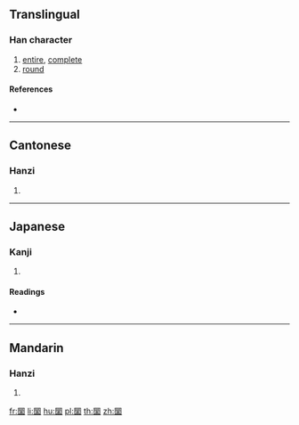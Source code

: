 {{also|𪢮}}
==Translingual==

===Han character===
{{Han char|rn=31|rad=囗|as=23|sn=26|four=60904|canj=WVFD|ids=⿴囗欒}}

# [[entire]], [[complete]]
# [[round]]

====References====
* {{Han ref|kx=0221.191|dkj=04866|dj=0453.220|hdz=10727.160|uh=571E}}

----

==Cantonese==

===Hanzi===
{{yue-hanzi|sim=𪢮|jyut=[[lyun4]]|y=lyun4}}

# {{defn|lang=yue|sort=囗23}}

----

==Japanese==

===Kanji===
{{ja-kanji|grade=|rs=囗23}}

# {{defn|lang=ja|sort=囗23}}

====Readings====
* {{ja-readings|on=[[らん]] (ran)|kun=}}

----

==Mandarin==

===Hanzi===
{{cmn-hanzi|sim=𪢮|pin=[[luán]] ([[luan2]])|wg=luan<sup>2</sup>}}

# {{defn|lang=cmn|sort=囗23}}

[[fr:圞]]
[[li:圞]]
[[hu:圞]]
[[pl:圞]]
[[th:圞]]
[[zh:圞]]
